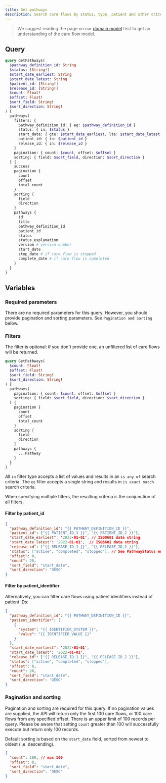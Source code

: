 ```yaml
---
title: Get pathways
description: Search care flows by status, type, patient and other criteria
---
```


> We suggest reading the page on our [domain model](/awell-orchestration/docs/getting-started/domain-model) first to get an understanding of the care flow model.

## Query

```graphql
query GetPathways(
  $pathway_definition_id: String
  $status: [String!]
  $start_date_earliest: String
  $start_date_latest: String
  $patient_id: [String!]
  $release_id: [String!]
  $count: Float!
  $offset: Float!
  $sort_field: String!
  $sort_direction: String!
) {
  pathways(
    filters: {
      pathway_definition_id: { eq: $pathway_definition_id }
      status: { in: $status }
      start_date: { gte: $start_date_earliest, lte: $start_date_latest }
      patient_id: { in: $patient_id }
      release_id: { in: $release_id }
    }
    pagination: { count: $count, offset: $offset }
    sorting: { field: $sort_field, direction: $sort_direction }
  ) {
    success
    pagination {
      count
      offset
      total_count
    }
    sorting {
      field
      direction
    }
    pathways {
      id
      title
      pathway_definition_id
      patient_id
      status
      status_explanation
      version # version number
      start_date
      stop_date # if care flow is stopped
      complete_date # if care flow is completed
    }
  }
}
```

## Variables

### Required parameters

There are no required parameters for this query. However, you should provide pagination and sorting parameters. See `Pagination and Sorting` below.

### Filters

The filter is optional: if you don't provide one, an unfiltered list of care flows will be returned.

```graphql
query GetPathways(
  $count: Float!
  $offset: Float!
  $sort_field: String!
  $sort_direction: String!
) {
  pathways(
    pagination: { count: $count, offset: $offset }
    sorting: { field: $sort_field, direction: $sort_direction }
  ) {
    pagination {
      count
      offset
      total_count
    }
    sorting {
      field
      direction
    }
    pathways {
      ...Pathway
    }
  }
}
```

All `in` filter type accepts a list of values and results in an `is any of` search criteria. The `eq` filter accepts a single string and results in `is exact match` search criteria.

When specifying multiple filters, the resulting criteria is the conjunction of all filters.

#### Filter by patient_id

```json
{
  "pathway_definition_id": "{{ PATHWAY_DEFINITION_ID }}",
  "patient_id": ["{{ PATIENT_ID_1 }}", "{{ PATIENT_ID_2 }}"],
  "start_date_earliest": '2022-01-01', // ISO8601 date string
  "start_date_latest": '2022-01-01',  // ISO8601 date string
  "release_id": ["{{ RELEASE_ID_1 }}", "{{ RELEASE_ID_2 }}"],
  "status": ["active", "completed", "stopped"], // See PathwayStatus enum
  "offset": 0,
  "count": 20,
  "sort_field": "start_date",
  "sort_direction": "DESC"
}
```

#### Filter by patient_identifier

Alternatively, you can filter care flows using patient identifiers instead of patient IDs:

```json
{
  "pathway_definition_id": "{{ PATHWAY_DEFINITION_ID }}",
  "patient_identifier": [
    {
      "system": "{{ IDENTIFIER_SYSTEM }}",
      "value": "{{ IDENTIFIER_VALUE }}"
    }
  ],
  "start_date_earliest": '2022-01-01',
  "start_date_latest": '2022-01-01',
  "release_id": ["{{ RELEASE_ID_1 }}", "{{ RELEASE_ID_2 }}"],
  "status": ["active", "completed", "stopped"],
  "offset": 0,
  "count": 20,
  "sort_field": "start_date",
  "sort_direction": "DESC"
}
```

### Pagination and sorting

Pagination and sorting are required for this query. If no pagination values are supplied, the API will return only the first 100 care flows, or 100 care flows from any specified offset. There is an upper limit of 100 records per query. Please be aware that setting `count` greater than 100 will successfully execute but return only 100 records.

Default sorting is based on the `start_date` field, sorted from newest to oldest (i.e. descending).

```json
{
  "count": 100, // max 100
  "offset": 0,
  "sort_field": "start_date",
  "sort_direction": "DESC"
}
```
